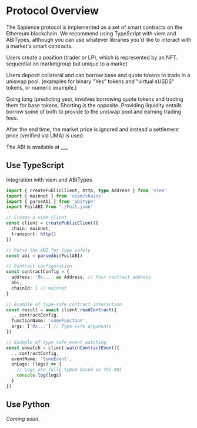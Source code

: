 # Protocol Overview

The Sapience protocol is implemented as a set of smart contracts on the Ethereum blockchain. We recommend using TypeScript with viem and ABITypes, although you can use whatever libraries you'd like to interact with a market's smart contracts.

Users create a position (trader or LP), which is represented by an NFT. sequential on marketgroup but unique to a market

Users deposit collateral and can borrow base and quote tokens to trade in a uniswap pool. (examples for binary "Yes" tokens and "virtual sUSDS" tokens, or numeric example.)

Going long (predicting yes), involves borrowing quote tokens and trading them for base tokens. Shorting is the opposite. Providing liquidity entails borrow some of both to provide to the uniswap pool and earning trading fees.

After the end time, the market price is ignored and instead a settlement price (verified via UMA) is used.

The ABI is available at ___

## Use TypeScript

Integration with viem and ABITypes

```typescript
import { createPublicClient, http, type Address } from 'viem'
import { mainnet } from 'viem/chains'
import { parseAbi } from 'abitype'
import FoilABI from './Foil.json'

// Create a viem client
const client = createPublicClient({
  chain: mainnet,
  transport: http()
})

// Parse the ABI for type safety
const abi = parseAbi(FoilABI)

// Contract configuration
const contractConfig = {
  address: '0x...' as Address, // Your contract address
  abi,
  chainId: 1 // mainnet
}

// Example of type-safe contract interaction
const result = await client.readContract({
  ...contractConfig,
  functionName: 'someFunction',
  args: ['0x...'] // Type-safe arguments
})

// Example of type-safe event watching
const unwatch = client.watchContractEvent({
  ...contractConfig,
  eventName: 'SomeEvent',
  onLogs: (logs) => {
    // Logs are fully typed based on the ABI
    console.log(logs)
  }
})
```

## Use Python

*Coming soon.*